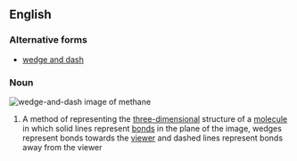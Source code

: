 ==English==

===Alternative forms===
*[[wedge and dash]]

===Noun===
[[Image:Methane-2D-stereo.svg|thumb|wedge-and-dash image of methane]]
{{en-noun|head=[[wedge]]-and-[[dash]]|wedges-and-dashes}}

# {{context|chemistry|lang=en}} A method of representing the [[three-dimensional]] structure of a [[molecule]] in which solid lines represent [[bond]]s in the plane of the image, wedges represent bonds towards the [[viewer]] and dashed lines represent bonds away from the viewer